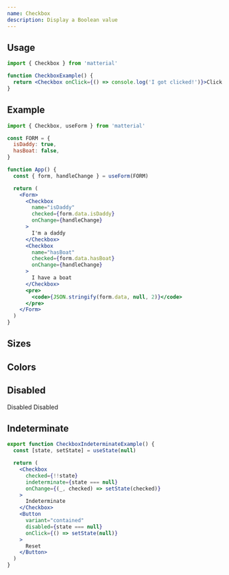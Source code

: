 ```yaml
---
name: Checkbox
description: Display a Boolean value
---
```


## Usage

```jsx
import { Checkbox } from 'matterial'

function CheckboxExample() {
  return <Checkbox onClick={() => console.log('I got clicked!')}>Click Me</Checkbox>
}
```

## Example

<CheckboxExample />

```jsx
import { Checkbox, useForm } from 'matterial'

const FORM = {
  isDaddy: true,
  hasBoat: false,
}

function App() {
  const { form, handleChange } = useForm(FORM)

  return (
    <Form>
      <Checkbox
        name="isDaddy"
        checked={form.data.isDaddy}
        onChange={handleChange}
      >
        I'm a daddy
      </Checkbox>
      <Checkbox
        name="hasBoat"
        checked={form.data.hasBoat}
        onChange={handleChange}
      >
        I have a boat
      </Checkbox>
      <pre>
        <code>{JSON.stringify(form.data, null, 2)}</code>
      </pre>
    </Form>
  )
}
```

## Sizes

<CheckboxSizesExample />

## Colors

<CheckboxColorsExample />

## Disabled

<Container row>
  <Checkbox disabled>Disabled</Checkbox>
  <Checkbox disabled checked>Disabled</Checkbox>
</Container>

## Indeterminate

<CheckboxIndeterminateExample />

```jsx
export function CheckboxIndeterminateExample() {
  const [state, setState] = useState(null)

  return (
    <Checkbox
      checked={!!state}
      indeterminate={state === null}
      onChange={(_, checked) => setState(checked)}
    >
      Indeterminate
    </Checkbox>
    <Button
      variant="contained"
      disabled={state === null}
      onClick={() => setState(null)}
    >
      Reset
    </Button>
  )
}
```
